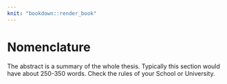 ---
knit: "bookdown::render_book"
---

# Nomenclature {-}

The abstract is a summary of the whole thesis. Typically this section would have about 250-350 words. Check the rules of your School or University.
